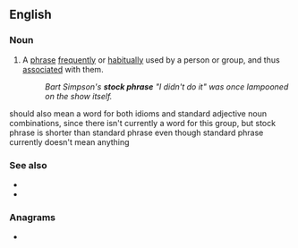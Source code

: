 ==English==

===Noun===
{{en-noun}}

# {{lb|en|idiomatic}} A [[phrase]] [[frequently]] or [[habitually]] used by a person or group, and thus [[associated]] with them.
#: ''Bart Simpson's '''stock phrase''' "I didn't do it" was once lampooned on the show itself.''

should also mean a word for both idioms and standard adjective noun combinations, since there isn't currently a word for this group, but stock phrase is shorter than standard phrase even though standard phrase currently doesn't mean anything

===See also===
{{wikipedia}}
* {{l|en|catchphrase}}
* {{l|en|cliché}}

===Anagrams===
* {{anagrams|en|chokestraps}}